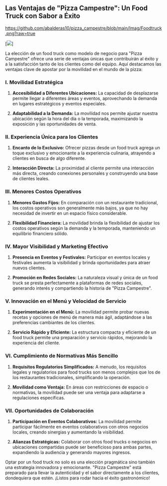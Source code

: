 ## **Las Ventajas de "Pizza Campestre": Un Food Truck con Sabor a Éxito**

https://github.com/abalderas10/pizza_campestre/blob/main/Imag/Foodtruck.png?raw=true

[![](.github.com/abalderas10/pizza_campestre/blob/main/Imag/Foodtruck.png)]


La elección de un food truck como modelo de negocio para "Pizza Campestre" ofrece una serie de ventajas únicas que contribuirán al éxito y a la satisfacción tanto de los clientes como del equipo. Aquí destacamos las ventajas clave de apostar por la movilidad en el mundo de la pizza:

### **I. Movilidad Estratégica**

1. **Accesibilidad a Diferentes Ubicaciones:** La capacidad de desplazarse permite llegar a diferentes áreas y eventos, aprovechando la demanda en lugares estratégicos y eventos especiales.

2. **Adaptabilidad a la Demanda:** La movilidad nos permite ajustar nuestra ubicación según la hora del día o la temporada, maximizando la exposición y las oportunidades de venta.

### **II. Experiencia Única para los Clientes**

1. **Encanto de lo Exclusivo:** Ofrecer pizzas desde un food truck agrega un toque exclusivo y emocionante a la experiencia culinaria, atrayendo a clientes en busca de algo diferente.

2. **Interacción Directa:** La proximidad al cliente permite una interacción más directa, creando conexiones personales y construyendo una base de clientes leales.

### **III. Menores Costos Operativos**

1. **Menores Gastos Fijos:** En comparación con un restaurante tradicional, los costos operativos son generalmente más bajos, ya que no hay necesidad de invertir en un espacio físico considerable.

2. **Flexibilidad Financiera:** La movilidad brinda la flexibilidad de ajustar los costos operativos según la demanda y la temporada, manteniendo un equilibrio financiero sólido.

### **IV. Mayor Visibilidad y Marketing Efectivo**

1. **Presencia en Eventos y Festivales:** Participar en eventos locales y festivales aumenta la visibilidad y brinda oportunidades para atraer nuevos clientes.

2. **Promoción en Redes Sociales:** La naturaleza visual y única de un food truck se presta perfectamente a plataformas de redes sociales, generando interés y compartiendo la historia de "Pizza Campestre".

### **V. Innovación en el Menú y Velocidad de Servicio**

1. **Experimentación en el Menú:** La movilidad permite probar nuevas recetas y opciones de menú de manera más ágil, adaptándose a las preferencias cambiantes de los clientes.

2. **Servicio Rápido y Eficiente:** La estructura compacta y eficiente de un food truck permite una preparación y servicio rápidos, mejorando la experiencia del cliente.

### **VI. Cumplimiento de Normativas Más Sencillo**

1. **Requisitos Regulatorios Simplificados:** A menudo, los requisitos legales y regulatorios para food trucks son menos complejos que los de los restaurantes tradicionales, simplificando la operación.

2. **Movilidad como Ventaja:** En áreas con restricciones de espacio o normativas, la movilidad puede ser una ventaja para adaptarse a regulaciones específicas.

### **VII. Oportunidades de Colaboración**

1. **Participación en Eventos Colaborativos:** La movilidad permite participar fácilmente en eventos colaborativos con otros negocios locales, creando sinergias y aumentando la visibilidad.

2. **Alianzas Estratégicas:** Colaborar con otros food trucks o negocios en ubicaciones compartidas puede ser beneficioso para ambas partes, expandiendo la audiencia y generando mayores ingresos.

Optar por un food truck no solo es una elección pragmática sino también una estrategia innovadora y emocionante. "Pizza Campestre" está preparado para llevar la autenticidad y el sabor directamente a los clientes, dondequiera que estén. ¡Listos para rodar hacia el éxito gastronómico!
